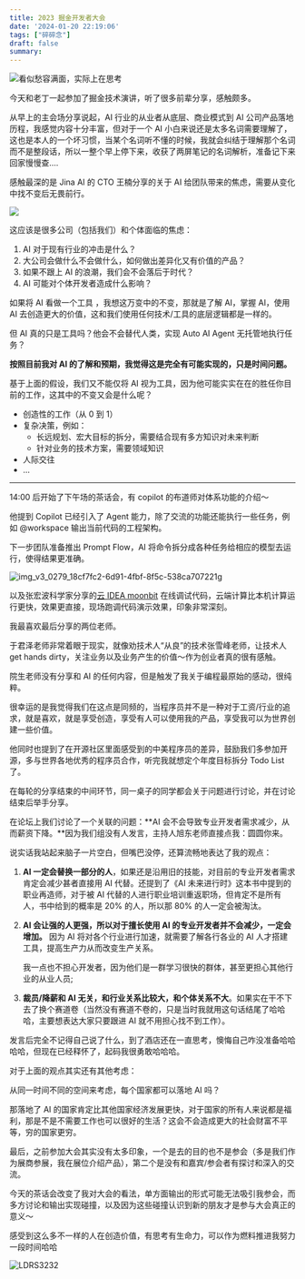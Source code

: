 ```yaml
---
title: 2023 掘金开发者大会
date: '2024-01-20 22:19:06'
tags: ["碎碎念"]
draft: false
summary: 
---
```

![看似愁容满面，实际上在思考](https://images.scar.site/LDRS1921.JPG)

今天和老丁一起参加了掘金技术演讲，听了很多前辈分享，感触颇多。

从早上的主会场分享说起，AI 行业的从业者从底层、商业模式到 AI 公司产品落地历程，我感觉内容十分丰富，但对于一个 AI 小白来说还是太多名词需要理解了，这也是本人的一个坏习惯，当某个名词听不懂的时候，我就会纠结于理解那个名词而不是整段话，所以一整个早上停下来，收获了两屏笔记的名词解析，准备记下来回家慢慢查....

感触最深的是 Jina AI 的 CTO 王楠分享的关于 AI 给团队带来的焦虑，需要从变化中找不变后无畏前行。

![](https://images.scar.site/img_v3_027a_470bf2f1-a811-41cf-98bc-cb6443c8ce2g.jpg)

这应该是很多公司（包括我们）和个体面临的焦虑：

1. AI 对于现有行业的冲击是什么？
2. 大公司会做什么不会做什么，如何做出差异化又有价值的产品？
3. 如果不跟上 AI 的浪潮，我们会不会落后于时代？
4. AI 可能对个体开发者造成什么影响？

如果将 AI 看做一个工具 ，我想这万变中的不变，那就是了解 AI，掌握 AI，使用 AI 去创造更大的价值，这和我们使用任何技术/工具的底层逻辑都是一样的。

但 AI 真的只是工具吗？他会不会替代人类，实现 Auto AI Agent 无托管地执行任务？

**按照目前我对 AI 的了解和预期，我觉得这是完全有可能实现的，只是时间问题。**

基于上面的假设，我们又不能仅将 AI 视为工具，因为他可能实实在在的胜任你目前的工作，这其中的不变又会是什么呢？

- 创造性的工作（从 0 到 1）
- 复杂决策，例如：
  - 长远规划、宏大目标的拆分，需要结合现有多方知识对未来判断
  - 针对业务的技术方案，需要领域知识
- 人际交往
- ...

---

14:00 后开始了下午场的茶话会，有 copilot 的布道师对体系功能的介绍～

他提到 Copilot 已经引入了 Agent 能力，除了交流的功能还能执行一些任务，例如 @workspace 输出当前代码的工程架构。

下一步团队准备推出 Prompt Flow，AI 将命令拆分成各种任务给相应的模型去运行，使得结果更准确。

![img_v3_0279_18cf7fc2-6d91-4fbf-8f5c-538ca707221g](https://images.scar.site/img_v3_0279_18cf7fc2-6d91-4fbf-8f5c-538ca707221g.jpg)

以及张宏波科学家分享的[云 IDEA moonbit](https://try.moonbitlang.cn/) 在线调试代码，云端计算比本机计算运行更快，效果更直接，现场跑调代码演示效果，印象非常深刻。

我最喜欢最后分享的两位老师。

于君泽老师非常着眼于现实，就像劝技术人“从良”的技术张雪峰老师，让技术人 get hands dirty，关注业务以及业务产生的价值～作为创业者真的很有感触。

院生老师没有分享和 AI 的任何内容，但是触发了我关于编程最原始的感动，很纯粹。

很幸运的是我觉得我们在这点是同频的，当程序员并不是一种对于工资/行业的追求，就是喜欢，就是享受创造，享受有人可以使用我的产品，享受我可以为世界创建一些价值。

他同时也提到了在开源社区里面感受到的中美程序员的差异，鼓励我们多参加开源，多与世界各地优秀的程序员合作，听完我就想定个年度目标拆分 Todo List 了。

在每轮的分享结束的中间环节，同一桌子的同学都会关于问题进行讨论，并在讨论结束后举手分享。

在论坛上我们讨论了一个关联的问题：**AI 会不会导致专业开发者需求减少，从而薪资下降。**因为我们组没有人发言，主持人旭东老师直接点我：圆圆你来。

说实话我站起来脑子一片空白，但嘴巴没停，还算流畅地表达了我的观点：

1. **AI 一定会替换一部分的人**，如果还是沿用旧的技能，对目前的专业开发者需求肯定会减少甚者直接用 AI 代替。还提到了《AI 未来进行时》这本书中提到的职业再造师，对于被 AI 代替的人进行职业培训重返职场，但肯定不是所有人，书中给到的概率是 20% 的人，所以那 80% 的人一定会被淘汰。

2. **AI 会让强的人更强，所以对于擅长使用 AI 的专业开发者并不会减少，一定会增加。** 因为 AI 将对各个行业进行加速，就需要了解各行各业的 AI 人才搭建工具，提高生产力从而改变生产关系。

   我一点也不担心开发者，因为他们是一群学习很快的群体，甚至更担心其他行业的从业人员;

3. **裁员/降薪和 AI 无关，和行业关系比较大，和个体关系不大**。如果实在干不下去了换个赛道卷（当然没有赛道不卷的，只是当时我就用这句话结尾了哈哈哈，主要想表达大家只要跟进 AI 就不用担心找不到工作）。

发言后完全不记得自己说了什么，到了酒店还在一直思考，懊悔自己咋没准备哈哈哈哈，但现在已经释怀了，起码我很勇敢哈哈哈。

对于上面的观点其实还有其他考虑：

从同一时间不同的空间来考虑，每个国家都可以落地 AI 吗？

那落地了 AI 的国家肯定比其他国家经济发展更快，对于国家的所有人来说都是福利，那是不是不需要工作也可以很好的生活？这会不会造成更大的社会财富不平等，穷的国家更穷。

最后，之前参加大会其实没有太多印象，一个是去的目的也不是参会（多是我们作为展商参展，我在展位介绍产品），第二个是没有和嘉宾/参会者有探讨和深入的交流。

今天的茶话会改变了我对大会的看法，单方面输出的形式可能无法吸引我参会，而多方讨论和输出实现碰撞，以及因为这些碰撞认识到新的朋友才是参与大会真正的意义～

感受到这么多不一样的人在创造价值，有思考有生命力，可以作为燃料推进我努力一段时间哈哈

![LDRS3232](https://images.scar.site/LDRS3232.JPG)
